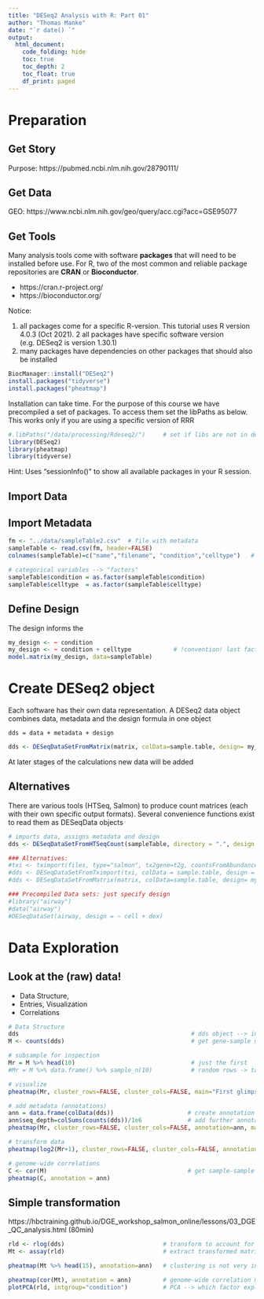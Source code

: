 ```yaml
---
title: "DESeq2 Analysis with R: Part 01"
author: "Thomas Manke"
date: "`r date() `"
output:
  html_document:
    code_folding: hide
    toc: true
    toc_depth: 2
    toc_float: true
    df_print: paged
---
```

# Preparation

## Get Story
Purpose: https://pubmed.ncbi.nlm.nih.gov/28790111/

## Get Data
GEO: https://www.ncbi.nlm.nih.gov/geo/query/acc.cgi?acc=GSE95077

## Get Tools
Many analysis tools come with software **packages** that will need to be installed before use.
For R, two of the most common and reliable package repositories are **CRAN** or **Bioconductor**.

- https://cran.r-project.org/
- https://bioconductor.org/

Notice: 

1. all packages come for a specific R-version. This tutorial uses R version 4.0.3 (Oct 2021).
2  all packages have specific software version (e.g. DESeq2 is version 1.30.1)
3. many packages have dependencies on other packages that should also be installed 

```r
BiocManager::install("DESeq2")
install.packages("tidyverse")
install.packages("pheatmap")
```

Installation can take time. 
For the purpose of this course we have precompiled a set of packages.
To access them set the libPaths as below.
This works only if you are using a specific version of RRR
```r
#.libPaths("/data/processing/Rdeseq2/")     # set if libs are not in default location
library(DESeq2)
library(pheatmap)
library(tidyverse)
```

Hint: Uses "sessionInfo()" to show all available packages in your R session.

## Import Data 



## Import Metadata
```r
fm <- "../data/sampleTable2.csv"  # file with metadata
sampleTable <- read.csv(fm, header=FALSE)
colnames(sampleTable)=c("name","filename", "condition","celltype")   # specifications for DESeqDataSetFromHTSeqCount

# categorical variables --> "factors"
sampleTable$condition = as.factor(sampleTable$condition)
sampleTable$celltype  = as.factor(sampleTable$celltype)
```

## Define Design
The design informs the 
```r
my_design <- ~ condition 
my_design <- ~ condition + celltype            # !convention! last factor is condition of interest
model.matrix(my_design, data=sampleTable)
```

# Create DESeq2 object
Each software has their own data representation.
A DESeq2 data object combines data, metadata and the design formula in one object

    dds = data + metadata + design

```r
dds <- DESeqDataSetFromMatrix(matrix, colData=sample.table, design= my_design)
```
At later stages of the calculations new data will be added


## Alternatives
There are various tools (HTSeq, Salmon) to produce count matrices (each with their own specific output formats).
Several convenience functions exist to read them as DESeqData objects

```r
# imports data, assigns metadata and design
dds <- DESeqDataSetFromHTSeqCount(sampleTable, directory = ".", design = my_design)

### Alternatives:
#txi <- tximport(files, type="salmon", tx2gene=t2g, countsFromAbundance = "lengthScaledTPM")
#dds <- DESeqDataSetFromTximport(txi, colData = sample.table, design = my_desig)
#dds <- DESeqDataSetFromMatrix(matrix, colData=sample.table, design= my_design)

### Precompiled Data sets: just specify design
#library("airway")
#data("airway")
#DESeqDataSet(airway, design = ~ cell + dex)
```


# Data Exploration

## Look at the (raw) data!

- Data Structure, 
- Entries, Visualization
- Correlations

```r
# Data Structure
dds                                                 # dds object --> inspect: str(dds), dim(dds)
M <- counts(dds)                                    # get gene-sample matrix --> inspect

# subsample for inspection
Mr = M %>% head(10)                                 # just the first
#Mr = M %>% data.frame() %>% sample_n(10)           # random rows -> task

# visualize
pheatmap(Mr, cluster_rows=FALSE, cluster_cols=FALSE, main="First glimpse")

# add metadata (annotations)
ann = data.frame(colData(dds))                     # create annotation data frame for pheatmap
ann$seq_depth=colSums(counts(dds))/1e6             # add further annotations: here sequencing depth
pheatmap(Mr, cluster_rows=FALSE, cluster_cols=FALSE, annotation=ann, main="Data + Metadata")

# transform data
pheatmap(log2(Mr+1), cluster_rows=FALSE, cluster_cols=FALSE, annotation=ann, main="Transformed data (log2)")

# genome-wide correlations
C <- cor(M)                                        # get sample-sample correlations: other correlations
pheatmap(C, annotation = ann)
```

## Simple transformation
https://hbctraining.github.io/DGE_workshop_salmon_online/lessons/03_DGE_QC_analysis.html (80min)

```r
rld <- rlog(dds)                            # transform to account for seq.depth=lib.size --> str(rld)
Mt <- assay(rld)                            # extract transformed matrix

pheatmap(Mt %>% head(15), annotation=ann)   # clustering is not very informative on first 15 genes

pheatmap(cor(Mt), annotation = ann)         # genome-wide correlation matrix --> notice high correlation (most genes unaffected)
plotPCA(rld, intgroup="condition")          # PCA --> which factor explains the separation? --> celltype
```












